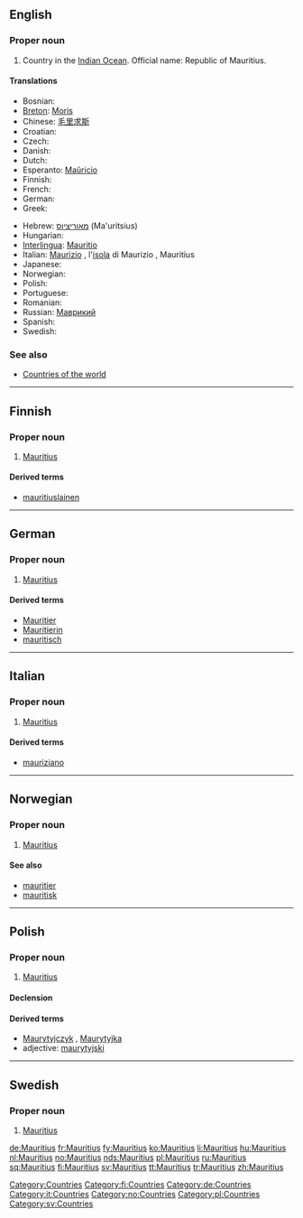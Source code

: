 {{wikipedia}}
==English==

===Proper noun===
{{en-proper noun}}

# Country in the [[Indian Ocean]]. Official name: Republic of Mauritius.

====Translations====
{{trans-top|Republic of Mauritius}}
* Bosnian: {{t-|bs|Mauricijus|m}}
* [[Breton]]: [[Moris]]
* Chinese: [[毛里求斯]]
* Croatian: {{t-|hr|Mauricijus|m}}
* Czech: {{t-|cs|Mauricius|m}}
* Danish: {{t-|da|Mauritius}}
* Dutch: {{t+|nl|Mauritius}}
* Esperanto: [[Maŭricio]]
* Finnish: {{t+|fi|Mauritius}}
* French: {{t+|fr|Maurice}}
* German: {{t+|de|Mauritius}}
* Greek: {{t+|el|Μαυρίκιος|tr=Mauríkios|sc=Grek|m}}
{{trans-mid}}
* Hebrew: [[מאוריציוס]] (Ma'uritsius)
* Hungarian: {{t+|hu|Mauritius}}
* [[Interlingua]]: [[Mauritio]]
* Italian: [[Maurizio]] {{f}}, l'[[isola]] di Maurizio {{f}}, Mauritius
* Japanese: {{t-|ja|モーリシャス|tr=mōrishasu|sc=Jpan}}
* Norwegian: {{t+|no|Mauritius}}
* Polish: {{t+|pl|Mauritius}}
* Portuguese: {{t+|pt|Maurícia}}
* Romanian: {{t-|ro|Mauritius|n}}
* Russian: [[Маврикий]]
* Spanish: {{t+|es|Mauricio}}
* Swedish: {{t+|sv|Mauritius}}
{{trans-bottom}}

===See also===
* [[Appendix:Countries of the world|Countries of the world]]

[[Category:Countries]]

----

==Finnish==
{{wikipedia|lang=fi}}

===Proper noun===
{{fi-noun|proper=true}}

# [[#English|Mauritius]]

====Derived terms====
* [[mauritiuslainen]]

[[Category:fi:Countries]]

----

==German==
{{wikipedia|lang=de}}

===Proper noun===
{{infl|de|proper noun|g=n}}

# [[#English|Mauritius]]

====Derived terms====
* [[Mauritier]]
* [[Mauritierin]]
* [[mauritisch]]

[[Category:de:Countries]]

----

==Italian==
{{wikipedia|lang=it}}

===Proper noun===
{{infl|it|proper noun|g=m}}

# [[#English|Mauritius]]

====Derived terms====
* [[mauriziano]]

[[Category:it:Countries]]

----

==Norwegian==

===Proper noun===
{{infl|no|proper noun}}

# [[#English|Mauritius]]

====See also====
* [[mauritier]]
* [[mauritisk]]

[[Category:no:Countries]]

----

==Polish==

===Proper noun===
{{infl|pl|proper noun|g=m}}

# [[#English|Mauritius]]

====Declension====
{{pl-decl-noun-sing
|Mauritius
|Mauritiusa
|Mauritiusowi
|Mauritius
|Mauritiusem
|Mauritiusie
|Mauritiusie
}}

====Derived terms====
* [[Maurytyjczyk]] {{m}}, [[Maurytyjka]] {{f}}
* adjective: [[maurytyjski]]

[[Category:pl:Countries]]

----

==Swedish==

===Proper noun===
{{infl|sv|proper noun}}

# [[#English|Mauritius]]

[[Category:sv:Countries]]

[[de:Mauritius]]
[[fr:Mauritius]]
[[fy:Mauritius]]
[[ko:Mauritius]]
[[li:Mauritius]]
[[hu:Mauritius]]
[[nl:Mauritius]]
[[no:Mauritius]]
[[nds:Mauritius]]
[[pl:Mauritius]]
[[ru:Mauritius]]
[[sq:Mauritius]]
[[fi:Mauritius]]
[[sv:Mauritius]]
[[tt:Mauritius]]
[[tr:Mauritius]]
[[zh:Mauritius]]